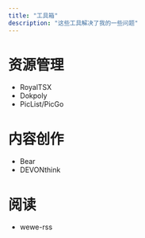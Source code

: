 ```yaml
---
title: "工具箱"
description: "这些工具解决了我的一些问题"
---
```


# 资源管理

- RoyalTSX
- Dokpoly
- PicList/PicGo

# 内容创作

- Bear
- DEVONthink

# 阅读

- wewe-rss

